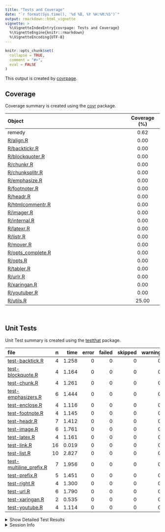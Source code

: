 ```yaml
---
title: "Tests and Coverage"
date: "`r format(Sys.time(), '%d %B, %Y %H:%M:%S')`"
output: rmarkdown::html_vignette
vignette: >
  %\VignetteIndexEntry{covrpage: Tests and Coverage}
  %\VignetteEngine{knitr::rmarkdown}
  %\VignetteEncoding{UTF-8}
---
```

  
```r
knitr::opts_chunk$set(
  collapse = TRUE,
  comment = "#>",
  eval = FALSE
)
```

<!--- Placeholder for tests/README.md Do Not Edit--->
This output is created by
[covrpage](https://github.com/yonicd/covrpage).

## Coverage

Coverage summary is created using the
[covr](https://github.com/r-lib/covr) package.

| Object                                     | Coverage (%) |
| :----------------------------------------- | :----------: |
| remedy                                     |     0.62     |
| [R/align.R](https://github.com/ThinkR-open/remedy/tree/chunkr_test/R/align.R)                  |     0.00     |
| [R/backtickr.R](https://github.com/ThinkR-open/remedy/tree/chunkr_test/R/backtickr.R)          |     0.00     |
| [R/blockquoter.R](https://github.com/ThinkR-open/remedy/tree/chunkr_test/R/blockquoter.R)      |     0.00     |
| [R/chunkr.R](https://github.com/ThinkR-open/remedy/tree/chunkr_test/R/chunkr.R)                |     0.00     |
| [R/chunksplitr.R](https://github.com/ThinkR-open/remedy/tree/chunkr_test/R/chunksplitr.R)      |     0.00     |
| [R/emphasize.R](https://github.com/ThinkR-open/remedy/tree/chunkr_test/R/emphasize.R)          |     0.00     |
| [R/footnoter.R](https://github.com/ThinkR-open/remedy/tree/chunkr_test/R/footnoter.R)          |     0.00     |
| [R/headr.R](https://github.com/ThinkR-open/remedy/tree/chunkr_test/R/headr.R)                  |     0.00     |
| [R/htmlcommentr.R](https://github.com/ThinkR-open/remedy/tree/chunkr_test/R/htmlcommentr.R)    |     0.00     |
| [R/imager.R](https://github.com/ThinkR-open/remedy/tree/chunkr_test/R/imager.R)                |     0.00     |
| [R/internal.R](https://github.com/ThinkR-open/remedy/tree/chunkr_test/R/internal.R)            |     0.00     |
| [R/latexr.R](https://github.com/ThinkR-open/remedy/tree/chunkr_test/R/latexr.R)                |     0.00     |
| [R/listr.R](https://github.com/ThinkR-open/remedy/tree/chunkr_test/R/listr.R)                  |     0.00     |
| [R/mover.R](https://github.com/ThinkR-open/remedy/tree/chunkr_test/R/mover.R)                  |     0.00     |
| [R/opts\_complete.R](https://github.com/ThinkR-open/remedy/tree/chunkr_test/R/opts_complete.R) |     0.00     |
| [R/opts.R](https://github.com/ThinkR-open/remedy/tree/chunkr_test/R/opts.R)                    |     0.00     |
| [R/tabler.R](https://github.com/ThinkR-open/remedy/tree/chunkr_test/R/tabler.R)                |     0.00     |
| [R/urlr.R](https://github.com/ThinkR-open/remedy/tree/chunkr_test/R/urlr.R)                    |     0.00     |
| [R/xaringan.R](https://github.com/ThinkR-open/remedy/tree/chunkr_test/R/xaringan.R)            |     0.00     |
| [R/youtuber.R](https://github.com/ThinkR-open/remedy/tree/chunkr_test/R/youtuber.R)            |     0.00     |
| [R/utils.R](https://github.com/ThinkR-open/remedy/tree/chunkr_test/R/utils.R)                  |    25.00     |

<br>

## Unit Tests

Unit Test summary is created using the
[testthat](https://github.com/r-lib/testthat)
package.

| file                                                         |  n |  time | error | failed | skipped | warning |
| :----------------------------------------------------------- | -: | ----: | ----: | -----: | ------: | ------: |
| [test-backtick.R](https://github.com/ThinkR-open/remedy/tree/chunkr_test/tests/testthat/test-backtick.R)                  |  4 | 1.258 |     0 |      0 |       0 |       0 |
| [test-blockquote.R](https://github.com/ThinkR-open/remedy/tree/chunkr_test/tests/testthat/test-blockquote.R)              |  4 | 1.164 |     0 |      0 |       0 |       0 |
| [test-chunk.R](https://github.com/ThinkR-open/remedy/tree/chunkr_test/tests/testthat/test-chunk.R)                        |  4 | 1.261 |     0 |      0 |       0 |       0 |
| [test-emphasizers.R](https://github.com/ThinkR-open/remedy/tree/chunkr_test/tests/testthat/test-emphasizers.R)            |  6 | 1.444 |     0 |      0 |       0 |       0 |
| [test-enclose.R](https://github.com/ThinkR-open/remedy/tree/chunkr_test/tests/testthat/test-enclose.R)                    |  4 | 1.116 |     0 |      0 |       0 |       0 |
| [test-footnote.R](https://github.com/ThinkR-open/remedy/tree/chunkr_test/tests/testthat/test-footnote.R)                  |  4 | 1.145 |     0 |      0 |       0 |       0 |
| [test-headr.R](https://github.com/ThinkR-open/remedy/tree/chunkr_test/tests/testthat/test-headr.R)                        |  7 | 1.412 |     0 |      0 |       0 |       0 |
| [test-image.R](https://github.com/ThinkR-open/remedy/tree/chunkr_test/tests/testthat/test-image.R)                        |  6 | 1.761 |     0 |      0 |       0 |       0 |
| [test-latex.R](https://github.com/ThinkR-open/remedy/tree/chunkr_test/tests/testthat/test-latex.R)                        |  4 | 1.161 |     0 |      0 |       0 |       0 |
| [test-link.R](https://github.com/ThinkR-open/remedy/tree/chunkr_test/tests/testthat/test-link.R)                          | 16 | 0.019 |     0 |      0 |       0 |       0 |
| [test-list.R](https://github.com/ThinkR-open/remedy/tree/chunkr_test/tests/testthat/test-list.R)                          | 10 | 2.827 |     0 |      0 |       0 |       0 |
| [test-multiline\_prefix.R](https://github.com/ThinkR-open/remedy/tree/chunkr_test/tests/testthat/test-multiline_prefix.R) |  7 | 1.956 |     0 |      0 |       0 |       0 |
| [test-prefix.R](https://github.com/ThinkR-open/remedy/tree/chunkr_test/tests/testthat/test-prefix.R)                      |  5 | 1.451 |     0 |      0 |       0 |       0 |
| [test-right.R](https://github.com/ThinkR-open/remedy/tree/chunkr_test/tests/testthat/test-right.R)                        |  4 | 1.300 |     0 |      0 |       0 |       0 |
| [test-url.R](https://github.com/ThinkR-open/remedy/tree/chunkr_test/tests/testthat/test-url.R)                            |  6 | 1.790 |     0 |      0 |       0 |       0 |
| [test-xaringan.R](https://github.com/ThinkR-open/remedy/tree/chunkr_test/tests/testthat/test-xaringan.R)                  |  2 | 0.535 |     0 |      0 |       0 |       0 |
| [test-youtube.R](https://github.com/ThinkR-open/remedy/tree/chunkr_test/tests/testthat/test-youtube.R)                    |  4 | 1.114 |     0 |      0 |       0 |       0 |

<details closed>

<summary> Show Detailed Test Results
</summary>

| file                                                              | context                         | test                                                       | status | n |  time |
| :---------------------------------------------------------------- | :------------------------------ | :--------------------------------------------------------- | :----- | -: | ----: |
| [test-backtick.R](https://github.com/ThinkR-open/remedy/tree/chunkr_test/tests/testthat/test-backtick.R#L17)                   | backticks                       | backticks: empty                                           | PASS   | 1 | 0.315 |
| [test-backtick.R](https://github.com/ThinkR-open/remedy/tree/chunkr_test/tests/testthat/test-backtick.R#L30)                   | backticks                       | backticks: highlighted                                     | PASS   | 1 | 0.315 |
| [test-backtick.R](https://github.com/ThinkR-open/remedy/tree/chunkr_test/tests/testthat/test-backtick.R#L43)                   | backticks                       | backticks: multiline                                       | PASS   | 1 | 0.307 |
| [test-backtick.R](https://github.com/ThinkR-open/remedy/tree/chunkr_test/tests/testthat/test-backtick.R#L56)                   | backticks                       | backticks: multiselect                                     | PASS   | 1 | 0.321 |
| [test-blockquote.R](https://github.com/ThinkR-open/remedy/tree/chunkr_test/tests/testthat/test-blockquote.R#L14)               | blockquoter                     | blockquoter: empty                                         | PASS   | 1 | 0.180 |
| [test-blockquote.R](https://github.com/ThinkR-open/remedy/tree/chunkr_test/tests/testthat/test-blockquote.R#L26)               | blockquoter                     | blockquoter: highlighted                                   | PASS   | 1 | 0.339 |
| [test-blockquote.R](https://github.com/ThinkR-open/remedy/tree/chunkr_test/tests/testthat/test-blockquote.R#L38)               | blockquoter                     | blockquoter: multiline                                     | PASS   | 1 | 0.312 |
| [test-blockquote.R](https://github.com/ThinkR-open/remedy/tree/chunkr_test/tests/testthat/test-blockquote.R#L50)               | blockquoter                     | blockquoter: multiparagraph                                | PASS   | 1 | 0.333 |
| [test-chunk.R](https://github.com/ThinkR-open/remedy/tree/chunkr_test/tests/testthat/test-chunk.R#L28_L30)                     | chunks                          | splitting: splitting one chunk into two                    | PASS   | 1 | 0.342 |
| [test-chunk.R](https://github.com/ThinkR-open/remedy/tree/chunkr_test/tests/testthat/test-chunk.R#L51_L53)                     | chunks                          | params: splitting one chunk into two carrying chunk params | PASS   | 1 | 0.307 |
| [test-chunk.R](https://github.com/ThinkR-open/remedy/tree/chunkr_test/tests/testthat/test-chunk.R#L74_L76)                     | chunks                          | creating: full document                                    | PASS   | 1 | 0.282 |
| [test-chunk.R](https://github.com/ThinkR-open/remedy/tree/chunkr_test/tests/testthat/test-chunk.R#L96_L98)                     | chunks                          | wrapping: section                                          | PASS   | 1 | 0.330 |
| [test-emphasizers.R](https://github.com/ThinkR-open/remedy/tree/chunkr_test/tests/testthat/test-emphasizers.R#L16)             | emphasizers                     | italics: empty                                             | PASS   | 1 | 0.176 |
| [test-emphasizers.R](https://github.com/ThinkR-open/remedy/tree/chunkr_test/tests/testthat/test-emphasizers.R#L29)             | emphasizers                     | italics: highlighted                                       | PASS   | 1 | 0.314 |
| [test-emphasizers.R](https://github.com/ThinkR-open/remedy/tree/chunkr_test/tests/testthat/test-emphasizers.R#L47)             | emphasizers                     | bold: empty                                                | PASS   | 1 | 0.175 |
| [test-emphasizers.R](https://github.com/ThinkR-open/remedy/tree/chunkr_test/tests/testthat/test-emphasizers.R#L60)             | emphasizers                     | bold: highlighted                                          | PASS   | 1 | 0.301 |
| [test-emphasizers.R](https://github.com/ThinkR-open/remedy/tree/chunkr_test/tests/testthat/test-emphasizers.R#L78)             | emphasizers                     | strike: empty                                              | PASS   | 1 | 0.171 |
| [test-emphasizers.R](https://github.com/ThinkR-open/remedy/tree/chunkr_test/tests/testthat/test-emphasizers.R#L91)             | emphasizers                     | strike: highlighted                                        | PASS   | 1 | 0.307 |
| [test-enclose.R](https://github.com/ThinkR-open/remedy/tree/chunkr_test/tests/testthat/test-enclose.R#L22)                     | enclose                         | enclose: empty                                             | PASS   | 1 | 0.163 |
| [test-enclose.R](https://github.com/ThinkR-open/remedy/tree/chunkr_test/tests/testthat/test-enclose.R#L39)                     | enclose                         | enclose: highlighted                                       | PASS   | 1 | 0.309 |
| [test-enclose.R](https://github.com/ThinkR-open/remedy/tree/chunkr_test/tests/testthat/test-enclose.R#L55)                     | enclose                         | enclose: multiple lines                                    | PASS   | 1 | 0.320 |
| [test-enclose.R](https://github.com/ThinkR-open/remedy/tree/chunkr_test/tests/testthat/test-enclose.R#L69)                     | enclose                         | enclose: multiple selections                               | PASS   | 1 | 0.324 |
| [test-footnote.R](https://github.com/ThinkR-open/remedy/tree/chunkr_test/tests/testthat/test-footnote.R#L16)                   | footnotes                       | footnotes: empty                                           | PASS   | 1 | 0.199 |
| [test-footnote.R](https://github.com/ThinkR-open/remedy/tree/chunkr_test/tests/testthat/test-footnote.R#L29)                   | footnotes                       | footnotes: highlighted                                     | PASS   | 1 | 0.303 |
| [test-footnote.R](https://github.com/ThinkR-open/remedy/tree/chunkr_test/tests/testthat/test-footnote.R#L42)                   | footnotes                       | footnotes: multiline                                       | PASS   | 1 | 0.318 |
| [test-footnote.R](https://github.com/ThinkR-open/remedy/tree/chunkr_test/tests/testthat/test-footnote.R#L55)                   | footnotes                       | footnotes: multiselect                                     | PASS   | 1 | 0.325 |
| [test-headr.R](https://github.com/ThinkR-open/remedy/tree/chunkr_test/tests/testthat/test-headr.R#L12)                         | headr                           | add headers to source editor: \#                           | PASS   | 1 | 0.176 |
| [test-headr.R](https://github.com/ThinkR-open/remedy/tree/chunkr_test/tests/testthat/test-headr.R#L19)                         | headr                           | add headers to source editor: \#\#                         | PASS   | 1 | 0.180 |
| [test-headr.R](https://github.com/ThinkR-open/remedy/tree/chunkr_test/tests/testthat/test-headr.R#L26)                         | headr                           | add headers to source editor: \#\#\#                       | PASS   | 1 | 0.169 |
| [test-headr.R](https://github.com/ThinkR-open/remedy/tree/chunkr_test/tests/testthat/test-headr.R#L33)                         | headr                           | add headers to source editor: \#\#\#\#                     | PASS   | 1 | 0.177 |
| [test-headr.R](https://github.com/ThinkR-open/remedy/tree/chunkr_test/tests/testthat/test-headr.R#L40)                         | headr                           | add headers to source editor: \#\#\#\#\#                   | PASS   | 1 | 0.167 |
| [test-headr.R](https://github.com/ThinkR-open/remedy/tree/chunkr_test/tests/testthat/test-headr.R#L47)                         | headr                           | add headers to source editor: \#\#\#\#\#\#                 | PASS   | 1 | 0.171 |
| [test-headr.R](https://github.com/ThinkR-open/remedy/tree/chunkr_test/tests/testthat/test-headr.R#L55)                         | headr                           | add headers to source editor: append                       | PASS   | 1 | 0.372 |
| [test-image.R](https://github.com/ThinkR-open/remedy/tree/chunkr_test/tests/testthat/test-image.R#L16)                         | images                          | images: empty                                              | PASS   | 1 | 0.174 |
| [test-image.R](https://github.com/ThinkR-open/remedy/tree/chunkr_test/tests/testthat/test-image.R#L29)                         | images                          | images: no description bad link                            | PASS   | 1 | 0.309 |
| [test-image.R](https://github.com/ThinkR-open/remedy/tree/chunkr_test/tests/testthat/test-image.R#L42)                         | images                          | images: description bad link                               | PASS   | 1 | 0.304 |
| [test-image.R](https://github.com/ThinkR-open/remedy/tree/chunkr_test/tests/testthat/test-image.R#L55)                         | images                          | images: no description good link                           | PASS   | 1 | 0.350 |
| [test-image.R](https://github.com/ThinkR-open/remedy/tree/chunkr_test/tests/testthat/test-image.R#L68)                         | images                          | images: single word description good link                  | PASS   | 1 | 0.305 |
| [test-image.R](https://github.com/ThinkR-open/remedy/tree/chunkr_test/tests/testthat/test-image.R#L81)                         | images                          | images: multiple word description good link                | PASS   | 1 | 0.319 |
| [test-latex.R](https://github.com/ThinkR-open/remedy/tree/chunkr_test/tests/testthat/test-latex.R#L16)                         | latex                           | latex: empty                                               | PASS   | 1 | 0.203 |
| [test-latex.R](https://github.com/ThinkR-open/remedy/tree/chunkr_test/tests/testthat/test-latex.R#L29)                         | latex                           | latex: highlighted                                         | PASS   | 1 | 0.307 |
| [test-latex.R](https://github.com/ThinkR-open/remedy/tree/chunkr_test/tests/testthat/test-latex.R#L42)                         | latex                           | latex: multiline                                           | PASS   | 1 | 0.313 |
| [test-latex.R](https://github.com/ThinkR-open/remedy/tree/chunkr_test/tests/testthat/test-latex.R#L55)                         | latex                           | latex: multiselect                                         | PASS   | 1 | 0.338 |
| [test-link.R](https://github.com/ThinkR-open/remedy/tree/chunkr_test/tests/testthat/test-link.R#L5)                            | url and relative link detection | urls are detected: www                                     | PASS   | 1 | 0.002 |
| [test-link.R](https://github.com/ThinkR-open/remedy/tree/chunkr_test/tests/testthat/test-link.R#L8)                            | url and relative link detection | urls are detected: http                                    | PASS   | 1 | 0.001 |
| [test-link.R](https://github.com/ThinkR-open/remedy/tree/chunkr_test/tests/testthat/test-link.R#L11)                           | url and relative link detection | urls are detected: https                                   | PASS   | 1 | 0.001 |
| [test-link.R](https://github.com/ThinkR-open/remedy/tree/chunkr_test/tests/testthat/test-link.R#L17)                           | url and relative link detection | (potential) relative links are detected: md                | PASS   | 1 | 0.001 |
| [test-link.R](https://github.com/ThinkR-open/remedy/tree/chunkr_test/tests/testthat/test-link.R#L20)                           | url and relative link detection | (potential) relative links are detected: Rmd               | PASS   | 1 | 0.001 |
| [test-link.R](https://github.com/ThinkR-open/remedy/tree/chunkr_test/tests/testthat/test-link.R#L23)                           | url and relative link detection | (potential) relative links are detected: subdir file       | PASS   | 1 | 0.001 |
| [test-link.R](https://github.com/ThinkR-open/remedy/tree/chunkr_test/tests/testthat/test-link.R#L26)                           | url and relative link detection | (potential) relative links are detected: subdir folder     | PASS   | 1 | 0.001 |
| [test-link.R](https://github.com/ThinkR-open/remedy/tree/chunkr_test/tests/testthat/test-link.R#L32)                           | url and relative link detection | image links are detected: png                              | PASS   | 1 | 0.001 |
| [test-link.R](https://github.com/ThinkR-open/remedy/tree/chunkr_test/tests/testthat/test-link.R#L35)                           | url and relative link detection | image links are detected: jpg                              | PASS   | 1 | 0.001 |
| [test-link.R](https://github.com/ThinkR-open/remedy/tree/chunkr_test/tests/testthat/test-link.R#L38)                           | url and relative link detection | image links are detected: jpeg                             | PASS   | 1 | 0.001 |
| [test-link.R](https://github.com/ThinkR-open/remedy/tree/chunkr_test/tests/testthat/test-link.R#L41)                           | url and relative link detection | image links are detected: gif                              | PASS   | 1 | 0.001 |
| [test-link.R](https://github.com/ThinkR-open/remedy/tree/chunkr_test/tests/testthat/test-link.R#L47)                           | url and relative link detection | invalid urls/links are not detected: http/s                | PASS   | 2 | 0.003 |
| [test-link.R](https://github.com/ThinkR-open/remedy/tree/chunkr_test/tests/testthat/test-link.R#L51)                           | url and relative link detection | invalid urls/links are not detected: www                   | PASS   | 2 | 0.003 |
| [test-link.R](https://github.com/ThinkR-open/remedy/tree/chunkr_test/tests/testthat/test-link.R#L55)                           | url and relative link detection | invalid urls/links are not detected: no .com               | PASS   | 1 | 0.001 |
| [test-list.R](https://github.com/ThinkR-open/remedy/tree/chunkr_test/tests/testthat/test-list.R#L14)                           | lists                           | unordered lists: empty                                     | PASS   | 1 | 0.132 |
| [test-list.R](https://github.com/ThinkR-open/remedy/tree/chunkr_test/tests/testthat/test-list.R#L26)                           | lists                           | unordered lists: highlighted                               | PASS   | 1 | 0.315 |
| [test-list.R](https://github.com/ThinkR-open/remedy/tree/chunkr_test/tests/testthat/test-list.R#L38)                           | lists                           | unordered lists: multiple lines                            | PASS   | 1 | 0.323 |
| [test-list.R](https://github.com/ThinkR-open/remedy/tree/chunkr_test/tests/testthat/test-list.R#L50)                           | lists                           | unordered lists: multiple paragraphs                       | PASS   | 1 | 0.328 |
| [test-list.R](https://github.com/ThinkR-open/remedy/tree/chunkr_test/tests/testthat/test-list.R#L62)                           | lists                           | unordered lists: nested list                               | PASS   | 1 | 0.318 |
| [test-list.R](https://github.com/ThinkR-open/remedy/tree/chunkr_test/tests/testthat/test-list.R#L77)                           | lists                           | ordered lists: empty                                       | PASS   | 1 | 0.131 |
| [test-list.R](https://github.com/ThinkR-open/remedy/tree/chunkr_test/tests/testthat/test-list.R#L89)                           | lists                           | ordered lists: highlighted                                 | PASS   | 1 | 0.342 |
| [test-list.R](https://github.com/ThinkR-open/remedy/tree/chunkr_test/tests/testthat/test-list.R#L101)                          | lists                           | ordered lists: multiple lines                              | PASS   | 1 | 0.312 |
| [test-list.R](https://github.com/ThinkR-open/remedy/tree/chunkr_test/tests/testthat/test-list.R#L113)                          | lists                           | ordered lists: multiple paragraphs                         | PASS   | 1 | 0.314 |
| [test-list.R](https://github.com/ThinkR-open/remedy/tree/chunkr_test/tests/testthat/test-list.R#L125)                          | lists                           | ordered lists: nested list                                 | PASS   | 1 | 0.312 |
| [test-multiline\_prefix.R](https://github.com/ThinkR-open/remedy/tree/chunkr_test/tests/testthat/test-multiline_prefix.R#L21)  | multiline prefix                | prefix: empty                                              | PASS   | 1 | 0.162 |
| [test-multiline\_prefix.R](https://github.com/ThinkR-open/remedy/tree/chunkr_test/tests/testthat/test-multiline_prefix.R#L33)  | multiline prefix                | prefix: empty as\_is                                       | PASS   | 1 | 0.182 |
| [test-multiline\_prefix.R](https://github.com/ThinkR-open/remedy/tree/chunkr_test/tests/testthat/test-multiline_prefix.R#L49)  | multiline prefix                | prefix: highlighted                                        | PASS   | 1 | 0.318 |
| [test-multiline\_prefix.R](https://github.com/ThinkR-open/remedy/tree/chunkr_test/tests/testthat/test-multiline_prefix.R#L65)  | multiline prefix                | prefix: multiple lines                                     | PASS   | 1 | 0.333 |
| [test-multiline\_prefix.R](https://github.com/ThinkR-open/remedy/tree/chunkr_test/tests/testthat/test-multiline_prefix.R#L81)  | multiline prefix                | prefix: multiple paragraphs                                | PASS   | 1 | 0.319 |
| [test-multiline\_prefix.R](https://github.com/ThinkR-open/remedy/tree/chunkr_test/tests/testthat/test-multiline_prefix.R#L95)  | multiline prefix                | prefix: multiple paragraphs as\_is                         | PASS   | 1 | 0.322 |
| [test-multiline\_prefix.R](https://github.com/ThinkR-open/remedy/tree/chunkr_test/tests/testthat/test-multiline_prefix.R#L111) | multiline prefix                | prefix: nested list                                        | PASS   | 1 | 0.320 |
| [test-prefix.R](https://github.com/ThinkR-open/remedy/tree/chunkr_test/tests/testthat/test-prefix.R#L20)                       | prefix                          | prefix: empty                                              | PASS   | 1 | 0.176 |
| [test-prefix.R](https://github.com/ThinkR-open/remedy/tree/chunkr_test/tests/testthat/test-prefix.R#L36)                       | prefix                          | prefix: line                                               | PASS   | 1 | 0.311 |
| [test-prefix.R](https://github.com/ThinkR-open/remedy/tree/chunkr_test/tests/testthat/test-prefix.R#L50)                       | prefix                          | prefix: highlighted                                        | PASS   | 1 | 0.302 |
| [test-prefix.R](https://github.com/ThinkR-open/remedy/tree/chunkr_test/tests/testthat/test-prefix.R#L66)                       | prefix                          | prefix: multiple lines                                     | PASS   | 1 | 0.333 |
| [test-prefix.R](https://github.com/ThinkR-open/remedy/tree/chunkr_test/tests/testthat/test-prefix.R#L80)                       | prefix                          | prefix: multiple selections                                | PASS   | 1 | 0.329 |
| [test-right.R](https://github.com/ThinkR-open/remedy/tree/chunkr_test/tests/testthat/test-right.R#L16)                         | copy text to the right          | rightr: one word                                           | PASS   | 1 | 0.294 |
| [test-right.R](https://github.com/ThinkR-open/remedy/tree/chunkr_test/tests/testthat/test-right.R#L29)                         | copy text to the right          | rightr: one word                                           | PASS   | 1 | 0.305 |
| [test-right.R](https://github.com/ThinkR-open/remedy/tree/chunkr_test/tests/testthat/test-right.R#L42)                         | copy text to the right          | rightr: multiple words                                     | PASS   | 1 | 0.384 |
| [test-right.R](https://github.com/ThinkR-open/remedy/tree/chunkr_test/tests/testthat/test-right.R#L60)                         | copy text to the right          | rightr: highlighting                                       | PASS   | 1 | 0.317 |
| [test-url.R](https://github.com/ThinkR-open/remedy/tree/chunkr_test/tests/testthat/test-url.R#L16)                             | urls                            | urls: empty                                                | PASS   | 1 | 0.181 |
| [test-url.R](https://github.com/ThinkR-open/remedy/tree/chunkr_test/tests/testthat/test-url.R#L29)                             | urls                            | urls: no description bad link                              | PASS   | 1 | 0.339 |
| [test-url.R](https://github.com/ThinkR-open/remedy/tree/chunkr_test/tests/testthat/test-url.R#L42)                             | urls                            | urls: description bad link                                 | PASS   | 1 | 0.314 |
| [test-url.R](https://github.com/ThinkR-open/remedy/tree/chunkr_test/tests/testthat/test-url.R#L55)                             | urls                            | urls: no description good link                             | PASS   | 1 | 0.311 |
| [test-url.R](https://github.com/ThinkR-open/remedy/tree/chunkr_test/tests/testthat/test-url.R#L68)                             | urls                            | urls: single word description good link                    | PASS   | 1 | 0.321 |
| [test-url.R](https://github.com/ThinkR-open/remedy/tree/chunkr_test/tests/testthat/test-url.R#L81)                             | urls                            | urls: multiple word description good link                  | PASS   | 1 | 0.324 |
| [test-xaringan.R](https://github.com/ThinkR-open/remedy/tree/chunkr_test/tests/testthat/test-xaringan.R#L24_L26)               | xaringan                        | urls: empty                                                | PASS   | 1 | 0.182 |
| [test-xaringan.R](https://github.com/ThinkR-open/remedy/tree/chunkr_test/tests/testthat/test-xaringan.R#L38_L39)               | xaringan                        | urls: highlighted                                          | PASS   | 1 | 0.353 |
| [test-youtube.R](https://github.com/ThinkR-open/remedy/tree/chunkr_test/tests/testthat/test-youtube.R#L16_L18)                 | youtube                         | images: empty html                                         | PASS   | 1 | 0.180 |
| [test-youtube.R](https://github.com/ThinkR-open/remedy/tree/chunkr_test/tests/testthat/test-youtube.R#L31_L32)                 | youtube                         | images: html                                               | PASS   | 1 | 0.319 |
| [test-youtube.R](https://github.com/ThinkR-open/remedy/tree/chunkr_test/tests/testthat/test-youtube.R#L46_L47)                 | youtube                         | images: html width/height                                  | PASS   | 1 | 0.312 |
| [test-youtube.R](https://github.com/ThinkR-open/remedy/tree/chunkr_test/tests/testthat/test-youtube.R#L63_L64)                 | youtube                         | images: html width/height                                  | PASS   | 1 | 0.303 |

</details>

<details>

<summary> Session Info </summary>

| Field    | Value                               |
| :------- | :---------------------------------- |
| Version  | R version 3.5.1 (2018-07-02)        |
| Platform | x86\_64-apple-darwin15.6.0 (64-bit) |
| Running  | macOS High Sierra 10.13.6           |
| Language | en\_US                              |
| Timezone | America/New\_York                   |

| Package  | Version    |
| :------- | :--------- |
| testthat | 2.0.0.9000 |
| covr     | 3.2.0      |
| covrpage | 0.0.61     |

</details>

<!--- Final Status : pass --->

